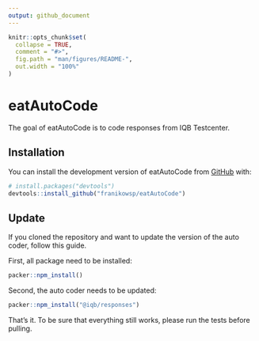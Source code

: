 ```yaml
---
output: github_document
---
```


<!-- README.md is generated from README.Rmd. Please edit that file -->

```r
knitr::opts_chunk$set(
  collapse = TRUE,
  comment = "#>",
  fig.path = "man/figures/README-",
  out.width = "100%"
)
```

# eatAutoCode

<!-- badges: start -->
<!-- badges: end -->

The goal of eatAutoCode is to code responses from IQB Testcenter.

## Installation

You can install the development version of eatAutoCode from [GitHub](https://github.com/) with:

``` r
# install.packages("devtools")
devtools::install_github("franikowsp/eatAutoCode")
```

## Update

If you cloned the repository and want to update the version of the auto coder, follow this guide.

First, all package need to be installed:

```r
packer::npm_install()
```

Second, the auto coder needs to be updated:

```r
packer::npm_install("@iqb/responses")
```

That's it. To be sure that everything still works, please run the tests before pulling.

<!-- ## Example -->

<!-- This is a basic example which shows you how to solve a common problem: -->

<!-- ```{r example} -->
<!-- library(eatAutoCode) -->
<!-- ## basic example code -->
<!-- ``` -->

<!-- What is special about using `README.Rmd` instead of just `README.md`? You can include R chunks like so: -->

<!-- ```{r cars} -->
<!-- summary(cars) -->
<!-- ``` -->

<!-- You'll still need to render `README.Rmd` regularly, to keep `README.md` up-to-date. `devtools::build_readme()` is handy for this. You could also use GitHub Actions to re-render `README.Rmd` every time you push. An example workflow can be found here: <https://github.com/r-lib/actions/tree/v1/examples>. -->

<!-- You can also embed plots, for example: -->

<!-- ```{r pressure, echo = FALSE} -->
<!-- plot(pressure) -->
<!-- ``` -->

<!-- In that case, don't forget to commit and push the resulting figure files, so they display on GitHub and CRAN. -->
